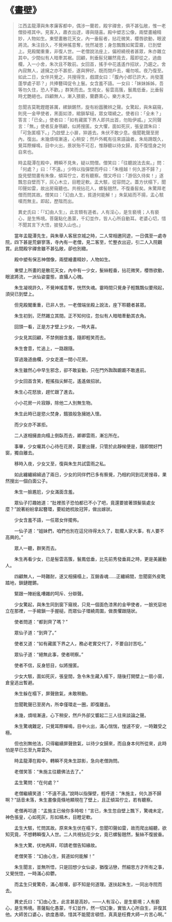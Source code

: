 # 《畫壁》

> 江西孟龍潭與朱孝廉客都中，偶涉一蘭若，殿宇禪舍，俱不甚弘敞，惟一老僧掛褡其中。見客入，肅衣出迓，導與隨喜。殿中塑志公像，兩壁畫繪精妙，人物如生。東壁畫散花天女，內一垂髫者，拈花微笑，櫻唇欲動，眼波將流。朱注目久，不覺神搖意奪，恍然凝思；身忽飄飄如駕雲霧，已到壁上。見殿閣重重，非復人世。一老僧說法座上，偏袒繞視者甚眾，朱亦雜立其中。少間似有人暗牽其裾。回顧，則垂髫兒囅然竟去，履即從之，過曲欄，入一小舍，朱次且不敢前。女回首，搖手中花遙遙作招狀，乃趨之。舍內寂無人，遽擁之亦不甚拒，遂與狎好。既而閉戶去，囑勿咳。夜乃復至。如此二日，女伴共覺之，共搜得生，戲謂女曰：「腹內小郎已許大，尚發蓬蓬學處子耶？」共捧簪珥促令上鬟。女含羞不語。一女曰：「妹妹姊姊，吾等勿久住，恐人不歡。」群笑而去。生視女，髻雲高簇，鬟鳳低垂，比垂髫時尤艷絕也。四顧無人，漸入猥褻，蘭麝熏心，樂方未艾。
>
> 忽聞吉莫靴鏗鏗甚厲，縲鎖鏘然，旋有紛囂騰辨之聲。女驚起，與朱竊窺，則見一金甲使者，黑面如漆，綰鎖挈槌，眾女環繞之。使者曰：「全未？」答言：「已全。」使者曰：「如有藏匿下界人即共出首，勿貽伊戚。」又同聲言：「無。」使者反身鶚顧，似將搜匿。女大懼，面如死灰，張皇謂朱曰：「可急匿榻下。」乃啟壁上小扉，猝遁去。朱伏不敢少息。俄聞靴聲至房內，復出。未幾煩喧漸遠，心稍安；然戶外輒有往來語論者。朱局蹐既久，覺耳際蟬鳴，目中火出，景狀殆不可忍，惟靜聽以待女歸，竟不復憶身之何自來也。
>
> 時孟龍潭在殿中，轉瞬不見朱，疑以問僧。僧笑曰：「往聽說法去矣。」問：「何處？」曰：「不遠。」少時以指彈壁而呼曰：「朱檀越！何久游不歸？」旋見壁間畫有朱像，傾耳佇立，若有聽察。僧又呼曰：「游侶久待矣！」遂飄忽自壁而下，灰心木立，目瞪足軟。孟大駭，從容問之。蓋方伏榻下，聞叩聲如雷，故出房窺聽也。共視拈花人，螺髻翹然，不復垂髫矣。朱驚拜老僧而問其故。僧笑曰：「幻由人生，貧道何能解！」朱氣結而不揚，孟心駭嘆而無主。即起，歷階而出。
>
> 異史氏曰：「『幻由人生』，此言類有道者。人有淫心，是生褻境；人有褻心，是生怖境。菩薩點化愚蒙，千幻並作，皆人心所自動耳。老婆心切，惜不聞其言下大悟，披發入山也。」

&emsp;&emsp;當年孟龍潭先生，與朱舉人客居京城之時，二人常相邀同遊，一日偶至一處寺院，四下甚是荒僻寥落，寺內有一老僧，見二客至，忙整衣出迎，引二人入院觀賞。此間殿宇禪舍雖不甚弘敞，卻也別緻。

&emsp;&emsp;殿中塑有保志神僧像，兩壁繪畫精妙，人物如生。

&emsp;&emsp;東壁上所畫的是散花天女，內中有一少女，髮絲輕垂，拈花微笑，櫻唇欲動，眼波將流，一派仙姿靈態，直攝人心魄。

&emsp;&emsp;朱生凝視許久，不覺神搖意奪，恍然失魂。霎時間只覺身子輕飄飄似要飛起，須臾已到壁上。

&emsp;&emsp;但見殿閣重重，已非人世。一老僧端坐殿上說法，座下聆聽者甚眾。

&emsp;&emsp;朱生初到，茫然雜立其間。正不知何往，忽似有人暗暗牽動其衣角。

&emsp;&emsp;回頭一看，正是方才壁上少女，一時大喜。

&emsp;&emsp;少女見其回顧，不禁側臉含羞，隨即輕笑而去。

&emsp;&emsp;朱生會意，忙追上，一路跟隨。

&emsp;&emsp;穿過幾道曲欄，少女走進一間小花房。

&emsp;&emsp;朱生雖然心中早生邪念，卻不敢妄動，只在門外踟踟躕躕不敢進前。

&emsp;&emsp;少女回首含笑，輕搖指尖鮮花，遙遙做招狀。

&emsp;&emsp;朱生心花怒放，趕忙跟了進去。

&emsp;&emsp;小小花房一片寂靜，除他二人別無生物。

&emsp;&emsp;朱生此時已是慾火焚身，餓狼般急擁她入懷。

&emsp;&emsp;而少女亦不甚拒。

&emsp;&emsp;二人遂相擁直向榻上倒臥而去，卿卿雲雨，漸忘所在。

&emsp;&emsp;事畢，少女囑其小心待在花房，莫要出聲，只管於此靜候便是，隨即關好門窗，獨自離去。

&emsp;&emsp;移時入夜，少女又至，復與朱生共試雲雨之私。

&emsp;&emsp;如此纏纏綿綿過了兩日，少女的同伴們已多有察覺，乃相約同到花房搜尋，果然搜出一個白面公子。

&emsp;&emsp;朱生一臉尷尬，少女滿面含羞。

&emsp;&emsp;眾仙子打趣她道：“肚裡孩子恐怕都已不小了吧，竟還要披著頭髮裝處女麼？”說著紛紛拿起簪環，要給她梳妝冠笄，做出嫁狀。

&emsp;&emsp;少女含羞不語，一任眾女伴擺佈。

&emsp;&emsp;一仙子道：“姐妹們，咱們也別在這兒待得太久了，耽擱人家大事，有人要不高興的。”

&emsp;&emsp;眾人一聽，群笑而去。

&emsp;&emsp;朱生再看少女，已是髻雲高簇，鬟鳳低垂，比先前秀發垂肩之時，更是美麗動人。

&emsp;&emsp;四顧無人，一時難耐，遂又相擁榻上，互銷香魂……正纏綿間，忽聞窗外皮靴踏地，鎖鏈鏗鏘。

&emsp;&emsp;緊跟一陣紛亂嘈雜的呵斥、分辯聲。

&emsp;&emsp;少女驚起，與朱生同到窗下窺視，只見一個面色漆黑的金甲使者，一臉兇惡地立在那裡，一手綰鎖一手握槌，而眾仙子環繞周圍，做畏懼跟隨狀。

&emsp;&emsp;使者問道：“都到齊了嗎？”

&emsp;&emsp;眾仙子道：“到齊了。”

&emsp;&emsp;使者又道：“如有藏匿下界之人，務必老實交代了，不要自討苦吃。”

&emsp;&emsp;眾仙子道：“絕無此事，使者明察。”

&emsp;&emsp;使者不信，反身怒目，似將搜匿。

&emsp;&emsp;少女大駭，面如死灰，張皇間，急令朱生藏入榻下，隨後打開壁上一扇小窗，倉皇逃出暫避。

&emsp;&emsp;朱生躲在榻下，屏聲斂氣，未敢稍動。

&emsp;&emsp;忽聞靴聲已至房內，所幸僅環走一圈，即復離去。

&emsp;&emsp;未幾，煩喧漸遠，心下稍安，然戶外卻又響起二三人往來談論之聲。

&emsp;&emsp;朱生驚魂難定，只覺耳際蟬鳴，目中火出，滿心惴惴，惶遽不安，一時難受之極。

&emsp;&emsp;但也別無他法，只得繼續屏聲斂氣，以待少女歸來，而自身本何所從來，此時怕是早已忘至九霄雲外。

&emsp;&emsp;時孟龍潭在殿中，轉瞬不見朱生踪影，急向老僧詢問。

&emsp;&emsp;老僧笑答：“朱施主往聽佛法去了。”

&emsp;&emsp;孟生驚問：“在何處？”

&emsp;&emsp;老僧繼續笑道：“不遠不遠。”說時以指彈壁，輕呼道：“朱施主，何久游不歸啊？”話音未落，朱生畫像竟倏地顯現在了壁上，且正傾耳佇立，若有聽察。

&emsp;&emsp;老僧再叩道：“孟施主已候你多時啦！”言已，朱生忽自壁上飄下，驚魂未定，神色張皇，心如死灰，形如槁木，目瞪足軟。

&emsp;&emsp;孟生大駭，忙問其故。原來朱生伏在榻下，忽聞叩聲如雷，故而爬出細聽，欲知究竟，不想轉瞬復入人世。二人共視拈花少女，竟已螺髻翹然，髮絲不復披垂。

&emsp;&emsp;朱生大驚，伏地再拜，叩請老僧告知緣故。

&emsp;&emsp;老僧笑答：“幻由心生，貧道如何能解！”

&emsp;&emsp;朱生聞言，並無所悟，只是回想少女仙姿，猶復沾戀，然細思方才所有之事，又覺恍惚，一時滿心抑鬱。

&emsp;&emsp;而孟生只覺驚奇，滿心駭嘆，卻不知是何道理。遂扶起朱生，一同出寺院而去。

&emsp;&emsp;異史氏曰：“幻由心生，此言甚是高妙。——人有淫心，是生褻境；人有褻心，是生怖境。菩薩點化愚蒙，千幻並作，然一切幻象，實皆人心所自生，非復其他。大師苦口婆心，欲度愚頑，惜其不能聞言頓悟，真真是枉費大師一片苦心啊。”
